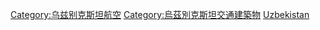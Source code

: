 {{Commons category|Airports in Uzbekistan}}
{{Portal|航空}}
{{Catmain|烏茲別克機場列表}}

[[Category:乌兹别克斯坦航空|Category:乌兹别克斯坦航空]]
[[Category:烏茲別克斯坦交通建築物|Category:烏茲別克斯坦交通建築物]]
[[Category:亞洲各國機場|Uzbekistan]]